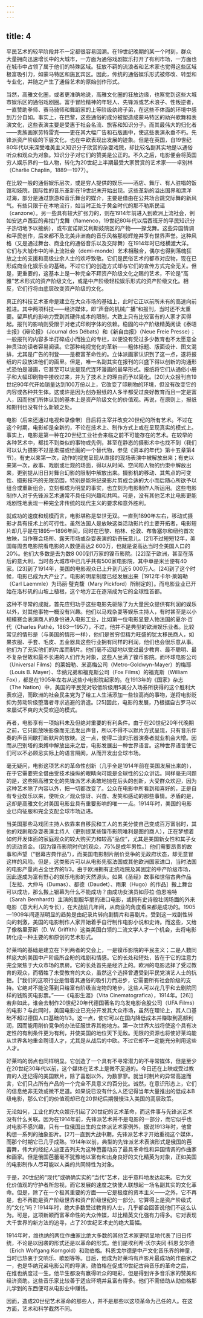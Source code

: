 ```yaml
---
---
---
```

title: 4
---




平民艺术的较早阶段并不一定都很容易回溯。在19世纪晚期的某一个时刻，群众大量拥向迅速增长中的大城市，一方面为通俗戏剧娱乐打开了有利市场，一方面也在城市中占领了属于他们的特殊区域。狂放不羁的流浪者和艺术家也觉得这些区域极富吸引力，如蒙马特区和施瓦宾区。因此，传统的通俗娱乐形式被修改、转型和专业化，并随之产生了通俗艺术的原始创作形式。

当然，高雅文化圈，或者更准确地说，高雅文化圈的狂放边缘，也察觉到这些大城市娱乐区的通俗戏剧圈。富于冒险精神的年轻人、先锋派或艺术浪子、性叛逆者，一直赞助拳师、赛马骑师和舞蹈家的上等阶级纨绔子弟，在这些不体面的环境中感到万分自如。事实上，在巴黎，这些通俗的成分被塑造成蒙马特区的助兴歌舞和表演文化，这些表演主要是受惠于社会名流、旅客和知识分子。而其最伟大的归化者——贵族画家劳特雷克——更在其大幅广告和石版画中，使这些表演永垂不朽。先锋派资产阶级的下层文化，也在中欧表现出发展的迹象。但是在英国，自19世纪80年代以来深受唯美主义知识分子欣赏的杂耍戏院，却比较名副其实地是以通俗听众和观众为对象。知识分子对它们的赞美是公正的。不久之后，电影便会将英国穷人娱乐界的一位人物，转化为20世纪上半期最受大家赞赏的艺术家——卓别林（Charlie Chaplin，1889—1977）。

在比较一般的通俗娱乐层次，或是穷人提供的娱乐——酒店、舞厅、有人驻唱的饭馆和妓院，国际性的音乐革新在19世纪末开始出现。这些革新的溢出国界和漂洋过海，部分是通过旅游和音乐舞台的媒介，主要是借由在公共场合跳交际舞的新风气。有些只限于在本地流行，如当时正处于黄金时代的那不勒斯民谣（canzone）。另一些具有较大扩张力的，则在1914年前进入到欧洲上流社会，例如安达卢西亚的弗拉门戈舞（flamenco，19世纪80年代以后西班牙的平民知识分子热切地予以接纳），或布宜诺斯艾利斯妓院区的产物——探戈舞。这些异国情调和平民创作，后来都不及北美非洲裔的音乐风格那般辉煌并享有世界声誉。这种风格（又是通过舞台、商业化的通俗音乐以及交际舞）在1914年时已经横渡大洋。它们与大城市中的半上流社会（demi-monde）艺术相融合，偶尔也得到落魄狂放之士的支援和高级业余人士的欢呼致敬。它们是民俗艺术的都市对应物，现在已形成商业化娱乐业的基础，不过它们的创造方式却与它们的宣传方式完全无关。但是，更重要的，这基本上是一种完全不拜资产阶级文化之赐的艺术，不论是“高雅”艺术形式的资产阶级文化，或是中产阶级轻松娱乐形式的资产阶级文化。相反，它们行将由底层改变资产阶级的文化。

真正的科技艺术革命是建立在大众市场的基础上，此时它正以前所未有的高速向前推进。其中两项科技——经济媒体，即“声音的机械广播”和报刊，当时还不太重要。留声机的影响力受到其硬件成本的限制，大致上只有比较富有的人家才买得起。报刊的影响则受限于对老式印刷字体的依赖。稳固的中产阶级精英阅读《泰晤士报》《辩论报》（Journal des Débats）和《新自由报》（Neue Freie Presse）；一般报刊的内容多半打碎成小而独立的专栏，以便没有受过多少教育也不太愿意全神贯注的读者容易阅读。它那种纯视觉化的革新——粗体标题、版面设计、图文混排，尤其是广告的刊登——是极富革命性的。立体派画家认识到了这一点，遂将报纸的片段放进他们的画里。但是，唯一名副其实在报刊的兴盛下得以创新的沟通形式恐怕是漫画，它甚至可以说是现代连环漫画的最早形式。报纸将它们从通俗小册子和大幅印刷物中接收过来，并为了技术上的理由而予以简化。[20]大众报刊自19世纪90年代开始销量达到100万份以上，它改变了印刷物的环境，但没有改变它的内容或各种共生体。这或许是因为创办报纸的人多半都受过良好教育而且一定是富人，因而他们所体认到的基本上是资产阶级文化的价值观。再说，在原则上，报纸和期刊也没有什么新颖之处。

电影（后来还通过电视和录像带）日后将主宰并改变20世纪的所有艺术。不过在这个时期，电影却是全新的，不论在技术上、制作方式上或在呈现真实的模式上。事实上，电影是第一种在20世纪工业社会来临之前不可能存在的艺术。在较早的各种艺术中，都找不到类似的事物或先例，甚至在静态的摄影术中也找不到（我们可以认为摄影不过是素描或绘画的一个替代物，参见《资本的年代》第十五章第4节）。有史以来第一次，动作的视觉呈现从直接的现场表演中被解放出来；有史以来第一次，故事、戏剧或壮观的场面，得以从时间、空间和人物的约束中解放出来，更别提从旧日对舞台幻影的限制中解放出来。摄影机的移动、其焦点的可变性、摄影技巧的无限范围，特别是能将纪录影片剪成合适的大小而后随心所欲予以组合或重新组合，立刻都成为明显的事实，也立刻为电影制作人所运用。这些电影制作人对于先锋派艺术通常不具任何兴趣和共鸣。可是，没有其他艺术比电影更能戏剧性地表现一种完全非传统的现代主义的要求和意外胜利。

就成功的速度和规模而言，电影堪称是举世无双。一直到1890年左右，移动式摄影才具有技术上的可行性。虽然法国人是放映这类活动影片的主要开拓者，电影短片却几乎是在1895—1896年间，同时在巴黎、柏林、伦敦、布鲁塞尔和纽约首次放映，当作赛会场所、露天市场或杂耍表演的新奇玩意儿。[21]不过短短12年，美国每周去电影院看电影的人数便高达2 600万，也就是说高达当时全美国人口的20%。他们大多数是去为数8 000到1万家的镍币影院。[22]至于欧洲，甚至在落后的意大利，当时各大城市中已几乎共有500家电影院，其中单是米兰便有40家。[23]到了1914年，美国的电影观众已上升到几近5 000万人。[24]到了这个时候，电影已成为大产业了。电影的明星制度已经发展出来［1912年卡尔·莱姆勒（Carl Laemmle）为玛丽·璧克馥（Mary Pickford）所制定的］。而电影业业已开始在洛杉矶的山坡上植根，这个地方正在逐渐成为它的全球性首都。

这种不寻常的成就，首先应归功于这些电影先驱除了为大量民众提供有利润的娱乐以外，对其他事物一概没有兴趣。他们以马戏杂耍等娱乐主持人，有时甚至是以小规模赛会表演商人的身份进入电影工业，比如第一位电影显要人物法国的夏尔·百代（Charles Pathé，1863—1957），不过，他并不是典型的欧洲娱乐业者。比较常见的情形是（与美国的情形一样），他们是贫穷但精力旺盛的犹太移民商人，如果衣服、手套、毛皮、五金器具这些行业拥有同样的利润，他们也会很乐意从事。他们为了充实他们的片库而制片。他们毫不迟疑地以受过最少教育、最不聪明、最不复杂世故和最不长进的人们作为对象，这些人坐满了镍币影院。而环球电影公司（Universal Films）的莱姆勒、米高梅公司（Metro-Goldwyn-Mayer）的梅耶（Louis B. Mayer）、华纳兄弟和福克斯公司（Fox Films）的福克斯（William Fox），都是在1905年左右从这些小电影院起家的。在1913年的《国家》杂志（The Nation）中，美国的平民党对较低阶级用5美分入场券所获得的这个胜利大表欢迎，而欧洲的社会民主党为了给工人生活添加一些较高尚的事物，遂将电影贬抑为劳动阶级堕落者寻求逃避的消遣。[25]因此，电影的发展，乃根据自古罗马以来屡试不爽的大受欢迎的模式。

再者，电影享有一项始料未及但绝对重要的有利条件。由于在20世纪20年代晚期之前，它只能放映影像而无法发出声音，所以不得不以默片方式呈现，只有音乐伴奏的声音间歇打断默片的放映。这一点，使得二流的乐器演奏者就业机会大增。因而从巴别塔的束缚中解放出来之后，电影发展出一种世界语言。这种世界语言使它们可以不必顾忌实际上的语言隔阂，从而开发出全球市场。

毫无疑问，电影这项艺术的革命性创新（几乎全是1914年前在美国发展出来的），在于它需要完全借由受技术操纵的眼睛向可能是全球性的公众讲话。同样毫无问题的是，这些把高雅文化的先锋派艺术勇敢地抛在后头的创新，大受群众欢迎，因为这种艺术除了内容以外，把一切都改变了。公众在电影中所看到和喜好的，正是自有专业娱乐以来，使听众／观众惊讶、兴奋、发笑和感动的那些事情。矛盾的是，这却是高雅文化对美国电影业具有重要影响的唯一一点。1914年时，美国的电影业已向征服和完全支配全球市场迈进。

当美国那些马戏团主持人依靠来自移民和工人的五美分使自己变成百万富翁时，其他的戏剧和杂耍表演主持人（更别提某些镍币影院唯利是图的商人），正在梦想着如何开发体面的家庭观众的较大购买力和较高“品位”，尤其是美国新女性和其子女的流动资金。（因为镍币影院时代的观众，75%是成年男性。）他们需要昂贵的故事和声望（“银幕古典作品”），而美国电影制片削价竞争的无政府状态，却无意冒这样的风险。但是，这类影片可以从电影先驱法国或其他欧洲国家进口，当时法国的电影产量尚占全世界的1/3。由于欧洲拥有正统戏院及其固定的中产阶级市场，因此遂成为富有野心的娱乐电影的天然源头。如果《圣经》故事和世俗古典作品［左拉、大仲马（Dumas）、都德（Daudet）、雨果（Hugo）的作品］搬上舞台可以成功，那么搬上银幕为什么不能成功？由成功女演员如莎拉·伯恩哈特（Sarah Bernhardt）主演的剧服华丽的进口电影，或拥有史诗般壮阔场面的外来电影（意大利人的专长），在大战前几年间，从商业的角度看来都是成功的。1905—1909年间逐渐明显的趋势是由纪录片转向剧情片和喜剧片。受到这一戏剧性转向的刺激，美国的电影制作人家开始着手自行制作电影小说和史诗。而这些，又给了像格里菲斯（D. W. Griffith）这类美国白领的二流文学人才一个机会，去将电影转化成一种主要的和原创的艺术形式。

好莱坞的基础是建立在下列两者的交会上，一是镍币影院的平民主义；二是人数同样庞大的美国中产阶级所企盼的戏剧和情感。它的长处和短处，皆在于它的注意力完全聚焦于大众市场的票房。它的长处首先是经济上的。欧洲的电影选择了受过教育的观众，而牺牲了未受教育的大众，虽然这个选择曾遭受到平民党演艺人士的抗拒。［“我们的这项行业是借着其通俗的吸引力而进步，它需要所有社会阶级的支持。它绝对不能沦落到只给富有阶级当宠物的地步，这些人可以花几乎和去剧院同样的钱购买电影票。”——《电影生涯》（Vita Cinematografica），1914年。[26]］若非如此，谁会去制作20世纪20年代德国著名的乌发电影合股公司（UFA Films）的电影？与此同时，美国电影业已充分开发其大众市场，虽然在理论上，其人口基础不超过德国人口基础的1/3。这一点，使它可以在国内降低成本并赚取到高额利润，因而能用削价竞争的办法征服世界其他地方。第一次世界大战将使这个具有决定性的有利条件更为有利，并使美国的地位天下无敌。无限的资源也将使好莱坞能从世界各地重金聘请人才，尤其是从战后的中欧。不过它却不一定能充分利用这些人才。

好莱坞的弱点也同样明显。它创造了一个具有不寻常潜力的不寻常媒体，但是至少在20世纪30年代以前，这个媒体在艺术上是微不足道的。今日还在上映或受过教育的人还记得的美国默片，除了喜剧以外，为数寥寥。就当时制片的异常高速而言，它们只占所有产品的一个完全不具意义的百分比。诚然，在意识形态上，它们的信息绝非无效或微不足道。如果说已没有什么人还记得当年大量推出的低成本B级电影，那么它们的价值观却已在20世纪后期慢慢注入美国的高层政策。

无论如何，工业化的大众娱乐引起了20世纪的艺术革命，而这件事与先锋派艺术没有什么关联。因为在1914年前，先锋派艺术并不是电影的一部分，而它似乎也对电影不感兴趣，只有一位俄国出生的立体派艺术家例外，据说1913年时，他曾构想一系列的抽象影片。[27]一直到大战中期，先锋派艺术才开始重视这个媒体，而那个时期它已几乎成熟。1914年以前，典型的先锋派艺术表演形式是俄国的芭蕾舞，伟大的经纪人迪亚吉列夫为这种芭蕾动员了最具革命性和异国情调的作曲家和画家。但是俄国芭蕾毫不犹豫地以富有和出身良好的文化精英为对象，正如美国的电影制作人尽可能以人类的共同特性为对象。

于是，20世纪的“现代”或确确实实的“当代”艺术，出乎意料地发达起来。它为文化价值观的守护者所忽视，而它发展的速度之快使人联想起一场名副其实的文化革命。但是，除了在一个极其重要的方面——它是极度的资本主义——之外，它不再是，也不再能是资产阶级世界和资产阶级世纪的一部分。它算得上是资产阶级式的“文化”吗？1914年时，绝大多数受过教育的人士，几乎都会回答说他们不这么认为。可是，这项新颖而富革命性的大众传媒，却比精英文化强有力得多。它对表现大千世界的新方法的追寻，占了20世纪艺术史的绝大篇幅。

1914年时，维也纳的两位作曲家比绝大多数的其他艺术家更明显地代表了旧日传统，不论是以因袭的形式还是以革命的形式。他们是埃利希·沃尔夫冈·科恩戈尔德（Erich Wolfgang Korngold）和勋伯格。科恩戈尔德是中产文化音乐界的神童，当时已热衷于交响乐、歌剧等等。日后，他成为好莱坞有声影片最成功的作曲家之一，也是华纳兄弟电影公司的导演。勋伯格在促成19世纪古典音乐的革命之后，在维也纳度过一生。他毕生都没有赢得听众的喝彩，但是得到许多音乐家的赞美和经济资助。这些音乐家比较善于适应环境并且富有得多。他们不需借助从勋伯格那儿学到的东西便可从电影业中赚钱。

因而，造成20世纪艺术革命的那些人，并不是那些以这项革命为己任的人。在这方面，艺术和科学截然不同。